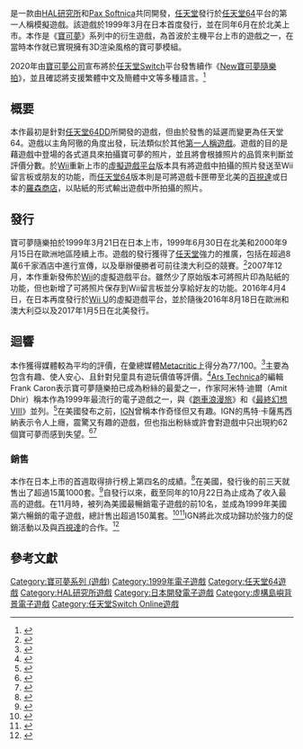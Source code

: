 {{NoteTA
| G1 = Games
| G2 = Pokémon
}}{{Infobox VG
| title = 寶可夢隨樂拍
| original = 
| japanese = ケモンスナップ
| english = Pokémon Snap
| image = N64寶可夢隨樂拍 日版.jpg
| caption = 
| genre = [[動作遊戲|動作]]、[[模擬遊戲|模擬]]
| platforms = [[任天堂64|任天堂64]]
| developer = [[HAL研究所|HAL研究所]]<br />
Pax Softnica
| publisher = [[任天堂|任天堂]]
| director = 
| producer = 
| designer = 
| writer = 
| programmer = 
| artist = 
| composer = 
| series = [[寶可夢系列|寶可夢系列]]
| engine = 
| modes = [[单人电子游戏|單人]]
| released = '''任天堂64'''{{vgrelease|JP|March 21, 1999|NA|June 30, 1999|AUS|March 23, 2000}}{{vgrelease|EU|September 15, 2000}}<u>Nintendo Switch Online</u>{{vgrelease|WW|June 24, 2022}}
| shutdown = 
| onlinegame = 
}}{{Vgname|寶可夢隨樂拍|ja=ポケモンスナップ|en=Pokémon Snap}}是一款由[[HAL研究所|HAL研究所]]和[[Pax_Softnica|Pax Softnica]]共同開發，[[任天堂|任天堂]]發行於[[任天堂64|任天堂64]]平台的第一人稱模擬遊戲。該遊戲於1999年3月在日本首度發行，並在同年6月在於北美上市。本作是《[[宝可梦系列|寶可夢]]》系列中的衍生遊戲，為首波於主機平台上市的遊戲之一，在當時本作就已實現擁有3D渲染風格的寶可夢模組。

2020年由[[寶可夢公司|寶可夢公司]]宣布將於[[任天堂Switch|任天堂Switch]]平台發售續作《[[New_寶可夢隨樂拍|New寶可夢隨樂拍]]》，並且確認將支援繁體中文及簡體中文等多種語言。<ref>{{Cite web|title=A New Pokemon Snap Is Coming To Switch|url=https://www.gamespot.com/articles/a-new-pokemon-snap-is-coming-to-switch/1100-6478623/|accessdate=2020-08-13|work=GameSpot|language=en-US|archive-date=2021-03-08|archive-url=https://web.archive.org/web/20210308002324/https://www.gamespot.com/articles/a-new-pokemon-snap-is-coming-to-switch/1100-6478623/|dead-url=no}}</ref>

== 概要 ==
本作最初是針對[[64DD|任天堂64DD]]所開發的遊戲，但由於發售的延遲而變更為任天堂64。遊戲以主角阿徹的角度出發，玩法類似於其他[[第一人称视角游戏|第一人稱遊戲]]。遊戲的目的是藉遊戲中登場的各式道具來拍攝寶可夢的照片，並且將會根據照片的品質來判斷並評價分數。於[[Wii|Wii]]重新上市的[[Virtual_Console|虛擬遊戲平台]]版本具有將遊戲中拍攝的照片發送至Wii留言板或朋友的功能，而[[任天堂64|任天堂64]]版本則是可將遊戲卡匣帶至北美的[[百視達|百視達]]或日本的[[羅森_(便利店)|羅森商店]]，以貼紙的形式輸出遊戲中所拍攝的照片。

== 發行 ==
寶可夢隨樂拍於1999年3月21日在日本上市，1999年6月30日在北美和2000年9月15日在歐洲地區陸續上市。遊戲的發行獲得了[[任天堂|任天堂]]強力的推廣，包括在超過8萬6千家酒店中進行宣傳，以及舉辦優勝者可前往澳大利亞的競賽。<ref>{{Cite web|title=Pokemon on Hotel Call - IGN|url=https://web.archive.org/web/20140305194724/http://www.ign.com/articles/1999/12/14/pokemon-on-hotel-call|accessdate=2020-08-13|date=2014-03-05|work=web.archive.org}}</ref>2007年12月，本作重新發佈於[[Wii|Wii]]的虛擬遊戲平台。雖然少了原始版本可將照片印為貼紙的功能，但也新增了可將照片保存到Wii留言板並分享給好友的功能。2016年4月4日，在日本再度發行於[[Wii_U|Wii U]]的虛擬遊戲平台，並於隨後2016年8月18日在歐洲和澳大利亞以及2017年1月5日在北美發行。

== 迴響 ==
本作獲得媒體較為平均的評價，在彙總媒體[[Metacritic|Metacritic]]上得分為77/100。<ref>{{Cite web|title=Pokemon Snap (n64: 1999): Reviews|url=https://web.archive.org/web/20080611173500/http://www.metacritic.com/games/platforms/n64/pokemonsnap|accessdate=2020-08-13|date=2008-06-11|work=web.archive.org}}</ref>主要為包含有趣、使人安心、且針對兒童具有遊玩價值等評價。<ref>{{Cite web|title=With Flying Colors - IGN|url=https://web.archive.org/web/20140225015613/http://www.ign.com/articles/1999/12/07/with-flying-colors|accessdate=2020-08-13|date=2014-02-25|work=web.archive.org}}</ref>[[Ars_Technica|Ars Technica]]的編輯Frank Caron表示寶可夢隨樂拍已成為粉絲的最愛之一，作家阿米特·迪爾（Amit Dhir）稱本作為1999年最流行的電子遊戲之一，與《[[跑車浪漫旅系列|跑車浪漫旅]]》和《[[最终幻想VIII|最終幻想VIII]]》並列。<ref>{{Cite web|title=Gallery: Pokemon Battle Revolution|url=https://web.archive.org/web/20121015124635/http://kotaku.com/263422/gallery-pokemon-battle-revolution|accessdate=2020-08-13|date=2012-10-15|work=web.archive.org}}</ref>在美國發布之前，[[IGN|IGN]]曾稱本作奇怪但又有趣。IGN的馬特·卡薩馬西納表示令人上癮，震驚又有趣的遊戲，但也指出粉絲或許會對遊戲中只出現約62個寶可夢而感到失望。<ref>{{cite web|title=Now Playing Vol. 9 – N64 Feature at IGN|url=http://ign64.ign.com/articles/067/067528p1.html|accessdate=2010-10-09|author=|date=1999-03-26|format=|publisher=Ign64.ign.com|language=|archive-url=https://web.archive.org/web/20160322100447/http://www.ign.com/articles/1999/03/27/now-playing-vol-9|archive-date=2016-03-22|url-status=no}}</ref><ref name="ign review">{{cite web|title=Pokemon Snap – Nintendo 64 Review at IGN|url=http://ign64.ign.com/articles/152/152335p1.html|accessdate=2010-09-27|author=Matt Casamassina|date=1999-07-27|format=|publisher=|language=|website=IGN|archive-url=https://web.archive.org/web/20121111054211/http://www.ign.com/articles/1999/07/28/pokemon-snap|archive-date=2012-11-11|url-status=no|author-link=Matt Casamassina}}</ref>

=== 銷售 ===
本作在日本上市的首週取得排行榜上第四名的成績。<ref>{{cite web|title=Snappy Sales For Nintendo – N64 News at IGN|url=http://ign64.ign.com/articles/067/067580p1.html|accessdate=2010-09-27|author=IGN Staff|date=April 1, 1999|format=|publisher=|language=|website=IGN|archive-url=https://web.archive.org/web/20181029031028/https://www.ign.com/articles/1999/04/02/snappy-sales-for-nintendo|archive-date=2018-10-29|url-status=no}}</ref>在美國，發行後的前三天就售出了超過15萬1000套。<ref>{{cite web|title=Pokemon Snaps Up Cash – N64 News at IGN|url=http://ign64.ign.com/articles/069/069501p1.html|accessdate=2010-10-09|author=|date=1999-08-11|format=|publisher=Ign64.ign.com|language=|archive-url=https://web.archive.org/web/20160322094248/http://www.ign.com/articles/1999/08/12/pokemon-snaps-up-cash|archive-date=2016-03-22|url-status=no}}</ref>自發行以來，截至同年的10月22日為止成為了收入最高的遊戲。在11月時，被列為美國最暢銷電子遊戲的前10名，並成為1999年美國第六暢銷的電子遊戲，總計售出超過150萬套。<ref>{{cite web|title=Pok¿mon Rules Supreme – N64 News at IGN|url=http://ign64.ign.com/articles/072/072444p1.html|accessdate=2010-10-09|author=|date=1999-11-23|format=|publisher=Ign64.ign.com|language=|archiveurl=https://web.archive.org/web/20120930123431/http://www.ign.com/|archivedate=2012-09-30|url-status=yes}}</ref><ref>{{cite web|title=Top Sales and Rental Data – N64 News at IGN|url=http://ign64.ign.com/articles/072/072814p1.html|accessdate=2010-10-09|author=|date=1999-12-07|format=|publisher=Ign64.ign.com|language=|archive-url=https://web.archive.org/web/20140225015624/http://www.ign.com/articles/1999/12/08/top-sales-and-rental-data|archive-date=2014-02-25|url-status=no}}</ref>IGN將此次成功歸功於強力的促銷活動以及與[[百視達|百視達]]的合作。<ref name="autogenerated1">{{cite web|title=Nintendo Dominates Videogame Sales – N64 News at IGN|url=http://ign64.ign.com/articles/073/073963p1.html|accessdate=2010-10-09|author=|date=2000-01-13|format=|publisher=Ign64.ign.com|language=|archive-url=https://web.archive.org/web/20110615184510/http://ign64.ign.com/articles/073/073963p1.html|archive-date=2011-06-15|url-status=no}}</ref>

== 參考文獻 ==
<references />

{{精靈寶可夢系列}}
[[Category:寶可夢系列_(遊戲)|Category:寶可夢系列 (遊戲)]]
[[Category:1999年電子遊戲|Category:1999年電子遊戲]]
[[Category:任天堂64遊戲|Category:任天堂64遊戲]]
[[Category:HAL研究所遊戲|Category:HAL研究所遊戲]]
[[Category:日本開發電子遊戲|Category:日本開發電子遊戲]]
[[Category:虛構島嶼背景電子遊戲|Category:虛構島嶼背景電子遊戲]]
[[Category:任天堂Switch_Online遊戲|Category:任天堂Switch Online遊戲]]